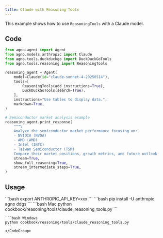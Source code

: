 ```yaml
---
title: Claude with Reasoning Tools
---
```


This example shows how to use `ReasoningTools` with a Claude model.

## Code

```python cookbook/reasoning/tools/claude_reasoning_tools.py
from agno.agent import Agent
from agno.models.anthropic import Claude
from agno.tools.duckduckgo import DuckDuckGoTools
from agno.tools.reasoning import ReasoningTools

reasoning_agent = Agent(
    model=Claude(id="claude-sonnet-4-20250514"),
    tools=[
        ReasoningTools(add_instructions=True),
        DuckDuckGoTools(search=True),
    ],
    instructions="Use tables to display data.",
    markdown=True,
)

# Semiconductor market analysis example
reasoning_agent.print_response(
    """\
    Analyze the semiconductor market performance focusing on:
    - NVIDIA (NVDA)
    - AMD (AMD)
    - Intel (INTC)
    - Taiwan Semiconductor (TSM)
    Compare their market positions, growth metrics, and future outlook.""",
    stream=True,
    show_full_reasoning=True,
    stream_intermediate_steps=True,
)
```

## Usage

<Steps>
  <Snippet file="create-venv-step.mdx" />

  <Step title="Set your API key">
    ```bash
    export ANTHROPIC_API_KEY=xxx
    ```
  </Step>

  <Step title="Install libraries">
    ```bash
    pip install -U anthropic agno ddgs
    ```
  </Step>

  <Step title="Run Example">
    <CodeGroup>
    ```bash Mac
    python cookbook/reasoning/tools/claude_reasoning_tools.py
    ```

    ```bash Windows
    python cookbook/reasoning/tools/claude_reasoning_tools.py
    ```
    </CodeGroup>
  </Step>

</Steps>